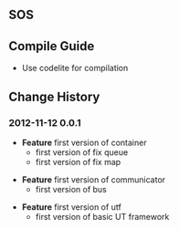 ==SOS==
==Compile Guide==
* Use codelite for compilation

==Change History==
===2012-11-12 0.0.1===
* '''Feature''' first version of container
** first version of fix queue
** first version of fix map

* '''Feature''' first version of communicator
** first version of bus

* '''Feature''' first version of utf
** first version of basic UT framework

